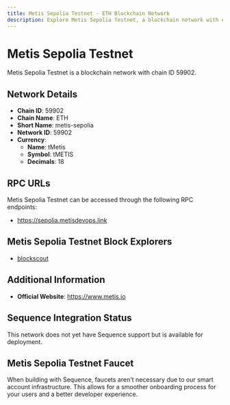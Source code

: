 ```yaml
--- 
title: Metis Sepolia Testnet - ETH Blockchain Network
description: Explore Metis Sepolia Testnet, a blockchain network with chain ID 59902. Learn about its native currency, tMetis, and how to interact with the network.
---
```


# Metis Sepolia Testnet

Metis Sepolia Testnet is a blockchain network with chain ID 59902.

## Network Details

- **Chain ID**: 59902
- **Chain Name**: ETH
- **Short Name**: metis-sepolia
- **Network ID**: 59902
- **Currency**: 
  - **Name**: tMetis
  - **Symbol**: tMETIS
  - **Decimals**: 18

## RPC URLs

Metis Sepolia Testnet can be accessed through the following RPC endpoints:

- https://sepolia.metisdevops.link

## Metis Sepolia Testnet Block Explorers

- [blockscout](https://sepolia-explorer.metisdevops.link)

## Additional Information

- **Official Website**: https://www.metis.io

## Sequence Integration Status

This network does not yet have Sequence support but is available for deployment.

## Metis Sepolia Testnet Faucet

When building with Sequence, faucets aren't necessary due to our smart account infrastructure. This allows for a smoother onboarding process for your users and a better developer experience.
